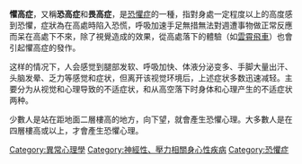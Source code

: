 {{unreferenced|time=2018-04-22T13:12:48+00:00}}
{{medical}}
{{Infobox medical condition
| Name = 惧高症
| Image = 
| Caption = 
| DiseasesDB = 
| ICD10 = {{ICD10|F|40|2|f|40}}
| ICD9 = {{ICD9|300.29}}
| ICDO = 
| OMIM = 
| MedlinePlus = 
| eMedicineSubj = 
| eMedicineTopic = 
| MeshID = 
}}
'''懼高症'''，又稱'''恐高症'''和'''畏高症'''，是[[恐懼症|恐懼症]]的一種，指對身處一定程度以上的高度感到恐懼，症狀為在高處時陷入恐慌，呼吸加速手足無措無法對週遭事物做正常反應而呆在高處下不來，除了視覺造成的效果，從高處落下的體驗（如[[雲霄飛車|雲霄飛車]]）也會引起懼高症的發作。

这样的情况下，人会感觉到腿部发软、呼吸加快、体液分泌变多、手脚大量出汗、头脑发晕、乏力等感觉和症状，但离开该视觉环境后，上述症状多数迅速减轻。主要分为从视觉和心理导致的不适症状，和从高空落下时身体和心理产生的不适症状两种。

少數人是站在距地面二層樓高的地方，向下望，就會產生恐懼心理。大多數人是在四層樓高或以上，才會產生恐懼心理。

{{Psychi-and-psycho-stub}}

[[Category:異常心理學|Category:異常心理學]]
[[Category:神經性、壓力相關身心性疾病|Category:神經性、壓力相關身心性疾病]]
[[Category:恐懼症|Category:恐懼症]]